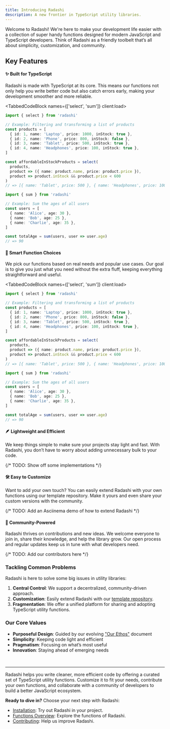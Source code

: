 ```yaml
---
title: Introducing Radashi
description: A new frontier in TypeScript utility libraries.
---
```


Welcome to Radashi! We're here to make your development life easier with a collection of super handy functions designed for modern JavaScript and TypeScript developers. Think of Radashi as a friendly toolbelt that’s all about simplicity, customization, and community.

## Key Features

#### ✨ Built for TypeScript

Radashi is made with TypeScript at its core. This means our functions not only help you write better code but also catch errors early, making your development smoother and more reliable.


<TabbedCodeBlock names={['select', 'sum']} client:load>

```ts
import { select } from 'radashi'

// Example: Filtering and transforming a list of products
const products = [
  { id: 1, name: 'Laptop', price: 1000, inStock: true },
  { id: 2, name: 'Phone', price: 800, inStock: false },
  { id: 3, name: 'Tablet', price: 500, inStock: true },
  { id: 4, name: 'Headphones', price: 100, inStock: true },
]

const affordableInStockProducts = select(
  products,
  product => ({ name: product.name, price: product.price }),
  product => product.inStock && product.price < 600
)
// => [{ name: 'Tablet', price: 500 }, { name: 'Headphones', price: 100 }]
```

```ts
import { sum } from 'radashi'

// Example: Sum the ages of all users
const users = [
  { name: 'Alice', age: 30 },
  { name: 'Bob', age: 25 },
  { name: 'Charlie', age: 35 },
]

const totalAge = sum(users, user => user.age)
// => 90
```

</TabbedCodeBlock>

#### 🎯 Smart Function Choices

We pick our functions based on real needs and popular use cases. Our goal is to give you just what you need without the extra fluff, keeping everything straightforward and useful.

<TabbedCodeBlock names={['select', 'sum']} client:load>

```ts
import { select } from 'radashi'

// Example: Filtering and transforming a list of products
const products = [
  { id: 1, name: 'Laptop', price: 1000, inStock: true },
  { id: 2, name: 'Phone', price: 800, inStock: false },
  { id: 3, name: 'Tablet', price: 500, inStock: true },
  { id: 4, name: 'Headphones', price: 100, inStock: true },
]

const affordableInStockProducts = select(
  products,
  product => ({ name: product.name, price: product.price }),
  product => product.inStock && product.price < 600
)
// => [{ name: 'Tablet', price: 500 }, { name: 'Headphones', price: 100 }]
```

```ts
import { sum } from 'radashi'

// Example: Sum the ages of all users
const users = [
  { name: 'Alice', age: 30 },
  { name: 'Bob', age: 25 },
  { name: 'Charlie', age: 35 },
]

const totalAge = sum(users, user => user.age)
// => 90
```

</TabbedCodeBlock>

#### 🪶 Lightweight and Efficient

We keep things simple to make sure your projects stay light and fast. With Radashi, you don’t have to worry about adding unnecessary bulk to your code.

{/* TODO: Show off some implementations */}

#### 🛠️ Easy to Customize

Want to add your own touch? You can easily extend Radashi with your own functions using our template repository. Make it yours and even share your custom versions with the community.

{/* TODO: Add an Asciinema demo of how to extend Radashi */}

#### 🤝 Community-Powered

Radashi thrives on contributions and new ideas. We welcome everyone to join in, share their knowledge, and help the library grow. Our open process and regular updates keep us in tune with what developers need.

{/* TODO: Add our contributors here */}

### Tackling Common Problems

Radashi is here to solve some big issues in utility libraries:

1. **Central Control**: We support a decentralized, community-driven approach.
2. **Customization**: Easily extend Radashi with our [template repository](https://github.com/radashi-org/radashi-template).
3. **Fragmentation**: We offer a unified platform for sharing and adopting TypeScript utility functions.

### Our Core Values

- **Purposeful Design**: Guided by our evolving ["Our Ethos"](/our-ethos) document
- **Simplicity**: Keeping code light and efficient
- **Pragmatism**: Focusing on what’s most useful
- **Innovation**: Staying ahead of emerging needs

&nbsp;

---

Radashi helps you write cleaner, more efficient code by offering a curated set of TypeScript utility functions. Customize it to fit your needs, contribute your own functions, and collaborate with a community of developers to build a better JavaScript ecosystem.

**Ready to dive in?** Choose your next step with Radashi:

- [Installation](/installation): Try out Radashi in your project.
- [Functions Overview](/reference): Explore the functions of Radashi.
- [Contributing](/contributing): Help us improve Radashi.
